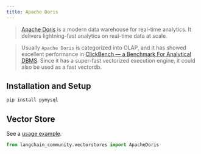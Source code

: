 ```yaml
---
title: Apache Doris
---
```


>[Apache Doris](https://doris.apache.org/) is a modern data warehouse for real-time analytics.
It delivers lightning-fast analytics on real-time data at scale.

>Usually `Apache Doris` is categorized into OLAP, and it has showed excellent performance
> in [ClickBench — a Benchmark For Analytical DBMS](https://benchmark.clickhouse.com/).
> Since it has a super-fast vectorized execution engine, it could also be used as a fast vectordb.

## Installation and Setup

```bash
pip install pymysql
```

## Vector Store

See a [usage example](/oss/javascript/integrations/vectorstores/apache_doris).

```python
from langchain_community.vectorstores import ApacheDoris
```
